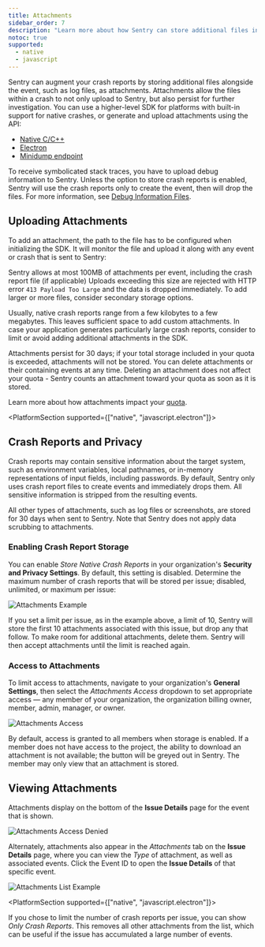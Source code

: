 ```yaml
---
title: Attachments
sidebar_order: 7
description: "Learn more about how Sentry can store additional files in the same request as event attachments."
notoc: true
supported:
  - native
  - javascript
---
```


Sentry can augment your crash reports by storing additional files alongside the event, such as log files, as attachments. Attachments allow the files within a crash to not only upload to Sentry, but also persist for further investigation. You can use a higher-level SDK for platforms with built-in support for native crashes, or generate and upload attachments using the API:

- [Native C/C++](/platforms/native/)
- [Electron](/platforms/javascript/guides/electron/)
- [Minidump endpoint](/platforms/native/minidump/)

To receive symbolicated stack traces, you have to upload debug information to Sentry. Unless the option to store crash reports is enabled, Sentry will use the crash reports only to create the event, then will drop the files. For more information, see [Debug Information Files](/workflow/debug-files/).

## Uploading Attachments

To add an attachment, the path to the file has to be configured when initializing the SDK. It will monitor the file and upload it along with any event or crash that is sent to Sentry:

<PlatformContent includePath="add-attachment" />

<Note><markdown>

Sentry allows at most 100MB of attachments per event, including the crash report file (if applicable) Uploads exceeding this size are rejected with HTTP error `413 Payload Too Large` and the data is dropped immediately. To add larger or more files, consider secondary storage options.

Usually, native crash reports range from a few kilobytes to a few megabytes. This leaves sufficient space to add custom attachments. In case your application generates particularly large crash reports, consider to limit or avoid adding additional attachments in the SDK.

</markdown></Note>

Attachments persist for 30 days; if your total storage included in your quota is exceeded, attachments will not be stored. You can delete attachments or their containing events at any time. Deleting an attachment does not affect your quota - Sentry counts an attachment toward your quota as soon as it is stored.

Learn more about how attachments impact your [quota](/accounts/quotas/).

<PlatformSection supported={["native", "javascript.electron"]}><markdown>

## Crash Reports and Privacy

Crash reports may contain sensitive information about the target system, such as environment variables, local pathnames, or in-memory representations of input fields, including passwords. By default, Sentry only uses crash report files to create events and immediately drops them. All sensitive information is stripped from the resulting events.

All other types of attachments, such as log files or screenshots, are stored for 30 days when sent to Sentry. Note that Sentry does not apply data scrubbing to attachments.

### Enabling Crash Report Storage

You can enable _Store Native Crash Reports_ in your organization's **Security and Privacy Settings**. By default, this setting is disabled. Determine the maximum number of crash reports that will be stored per issue; disabled, unlimited, or maximum per issue:

![Attachments Example](slide-bar-native-crashes.png)

If you set a limit per issue, as in the example above, a limit of 10, Sentry will store the first 10 attachments associated with this issue, but drop any that follow. To make room for additional attachments, delete them. Sentry will then accept attachments until the limit is reached again.

</markdown></PlatformSection>

### Access to Attachments

To limit access to attachments, navigate to your organization's **General Settings**, then select the _Attachments Access_ dropdown to set appropriate access — any member of your organization, the organization billing owner, member, admin, manager, or owner.

![Attachments Access](attachments-access.png)

By default, access is granted to all members when storage is enabled. If a member does not have access to the project, the ability to download an attachment is not available; the button will be greyed out in Sentry. The member may only view that an attachment is stored.

## Viewing Attachments

Attachments display on the bottom of the **Issue Details** page for the event that is shown.

![Attachments Access Denied](attachments-access-denied.png)

Alternately, attachments also appear in the _Attachments_ tab on the **Issue Details** page, where you can view the _Type_ of attachment, as well as associated events. Click the Event ID to open the **Issue Details** of that specific event.

![Attachments List Example](attachments-list-example.png)

<PlatformSection supported={["native", "javascript.electron"]}><markdown>

If you chose to limit the number of crash reports per issue, you can show _Only Crash Reports_. This removes all other attachments from the list, which can be useful if the issue has accumulated a large number of events.

</markdown></PlatformSection>
